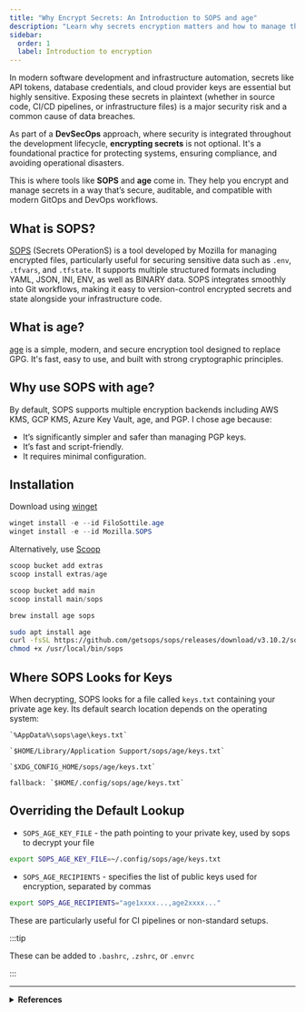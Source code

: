 ```yaml
---
title: "Why Encrypt Secrets: An Introduction to SOPS and age"
description: "Learn why secrets encryption matters and how to manage them with SOPS and age."
sidebar:
  order: 1
  label: Introduction to encryption
---
```



In modern software development and infrastructure automation, secrets like API tokens, database credentials, and cloud provider keys are essential but highly sensitive. Exposing these secrets in plaintext (whether in source code, CI/CD pipelines, or infrastructure files) is a major security risk and a common cause of data breaches.

As part of a **DevSecOps** approach, where security is integrated throughout the development lifecycle, **encrypting secrets** is not optional. It's a foundational practice for protecting systems, ensuring compliance, and avoiding operational disasters.

This is where tools like **SOPS** and **age** come in. They help you encrypt and manage secrets in a way that’s secure, auditable, and compatible with modern GitOps and DevOps workflows.

## What is SOPS?

[SOPS](https://github.com/getsops/sops) (Secrets OPerationS) is a tool developed by Mozilla for managing encrypted files, particularly useful for securing sensitive data such as `.env`, `.tfvars`, and `.tfstate`. It supports multiple structured formats including YAML, JSON, INI, ENV, as well as BINARY data. SOPS integrates smoothly into Git workflows, making it easy to version-control encrypted secrets and state alongside your infrastructure code.

## What is age?

[age](https://github.com/FiloSottile/age) is a simple, modern, and secure encryption tool designed to replace GPG. It's fast, easy to use, and built with strong cryptographic principles.

## Why use SOPS with age?

By default, SOPS supports multiple encryption backends including AWS KMS, GCP KMS, Azure Key Vault, age, and PGP. I chose age because:

- It’s significantly simpler and safer than managing PGP keys.
- It’s fast and script-friendly.
- It requires minimal configuration.

## Installation

<Tabs syncKey="operating-systems">
  <TabItem label="Windows" icon="seti:windows">

Download using [winget](https://learn.microsoft.com/fr-fr/windows/package-manager/winget/)

```powershell
winget install -e --id FiloSottile.age
winget install -e --id Mozilla.SOPS
```

Alternatively, use [Scoop](https://scoop.sh/)

```powershell
scoop bucket add extras
scoop install extras/age

scoop bucket add main
scoop install main/sops
```

  </TabItem>
  <TabItem label="macOS" icon="apple">

```zsh
brew install age sops
```

  </TabItem>
  <TabItem label="Linux" icon="linux">

```bash
sudo apt install age
curl -fsSL https://github.com/getsops/sops/releases/download/v3.10.2/sops-v3.10.2.linux.amd64 -o /usr/local/bin/sops
chmod +x /usr/local/bin/sops
```

  </TabItem>
</Tabs>

## Where SOPS Looks for Keys

When decrypting, SOPS looks for a file called `keys.txt` containing your private age key. Its default search location depends on the operating system:

<Tabs syncKey="operating-systems">
  <TabItem label="Windows" icon="seti:windows">

    `%AppData%\sops\age\keys.txt`

  </TabItem>
  <TabItem label="macOS" icon="apple">

    `$HOME/Library/Application Support/sops/age/keys.txt`

  </TabItem>
  <TabItem label="Linux" icon="linux">

    `$XDG_CONFIG_HOME/sops/age/keys.txt`

    fallback: `$HOME/.config/sops/age/keys.txt`

  </TabItem>
</Tabs>

## Overriding the Default Lookup

- `SOPS_AGE_KEY_FILE` - the path pointing to your private key, used by sops to decrypt your file

```bash
export SOPS_AGE_KEY_FILE=~/.config/sops/age/keys.txt
```

- `SOPS_AGE_RECIPIENTS` - specifies the list of public keys used for encryption, separated by commas

```bash
export SOPS_AGE_RECIPIENTS="age1xxxx...,age2xxxx..."
```

These are particularly useful for CI pipelines or non-standard setups.

:::tip

These can be added to `.bashrc`, `.zshrc`, or `.envrc`

:::

---

<details>
  <summary>
    <strong>References</strong>
  </summary>

  <ul>
    <li><a href="https://getsops.io/" target="_blank" rel="noopener noreferrer">SOPS: Simple And Flexible Tool For Managing Secrets</a></li>
    <li><a href="https://www.youtube.com/watch?v=wqD7k5iNvqs" target="_blank" rel="noopener noreferrer">Encrypting Secrets The GitOps Way With sops And age (YouTube)</a></li>
    <li><a href="https://blog.stephane-robert.info/docs/securiser/secrets/sops/" target="_blank" rel="noopener noreferrer">Protégez vos secrets DevOps avec SOPS (FR)</a></li>
    <li><a href="https://une-tasse-de.cafe/blog/sops/" target="_blank" rel="noopener noreferrer">Stocker des secrets dans un dépôt Git (FR)</a></li>
  </ul>
</details>
